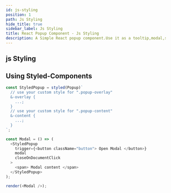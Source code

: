 ```yaml
---
id: js-styling
position: 1
path: Js Styling
hide_title: true
sidebar_label: Js Styling
title: React Popup Component - Js Styling
description: A Simple React popup component.Use it as a tooltip,modal,sub-menu and match more ...
---
```


## js Styling

## Using Styled-Components

```javascript
const StyledPopup = styled(Popup)`
  // use your custom style for ".popup-overlay"
  &-overlay {
    ...;
  }
  // use your custom style for ".popup-content"
  &-content {
    ...;
  }
`;

const Modal = () => (
  <StyledPopup
    trigger={<button className="button"> Open Modal </button>}
    modal
    closeOnDocumentClick
  >
    <span> Modal content </span>
  </StyledPopup>
);

render(<Modal />);
```
